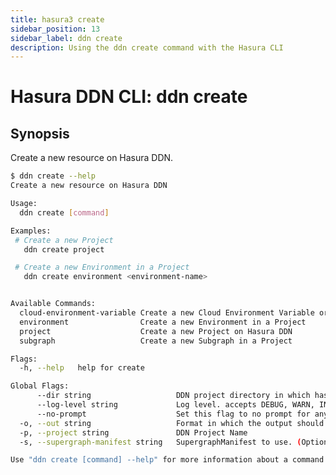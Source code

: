 ```yaml
---
title: hasura3 create
sidebar_position: 13
sidebar_label: ddn create
description: Using the ddn create command with the Hasura CLI
---
```


# Hasura DDN CLI: ddn create 

## Synopsis
Create a new resource on Hasura DDN.

```bash
$ ddn create --help
Create a new resource on Hasura DDN

Usage:
  ddn create [command]

Examples:
 # Create a new Project
   ddn create project

 # Create a new Environment in a Project
   ddn create environment <environment-name>


Available Commands:
  cloud-environment-variable Create a new Cloud Environment Variable or update an existing one on Hasura DDN
  environment                Create a new Environment in a Project
  project                    Create a new Project on Hasura DDN
  subgraph                   Create a new Subgraph in a Project

Flags:
  -h, --help   help for create

Global Flags:
      --dir string                   DDN project directory in which hasura.yaml is present (default ".")
      --log-level string             Log level. accepts DEBUG, WARN, INFO, ERROR, FATAL (default "INFO")
      --no-prompt                    Set this flag to no prompt for anything, the command fails if any input is missing
  -o, --out string                   Format in which the output should be printed, accepts table, json and yaml (default "table")
  -p, --project string               DDN Project Name
  -s, --supergraph-manifest string   SupergraphManifest to use. (Optional. DefaultSupergraphManifest used  if not provided)

Use "ddn create [command] --help" for more information about a command.
```

